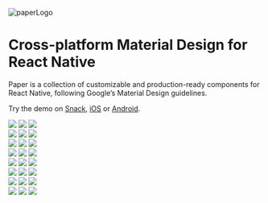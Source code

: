 ![paperLogo](../../static/images/sidebar-logo.svg)

# Cross-platform Material Design for React Native


Paper is a collection of customizable and production-ready components for React Native, following Google’s Material Design guidelines.

Try the demo on [Snack](https://snack.expo.dev/@react-native-paper/react-native-paper-example_v5), [iOS](https://apps.apple.com/app/react-native-paper/id1548934513) or [Android](https://play.google.com/store/apps/details?id=com.callstack.reactnativepaperexample).

<BannerExample />

<div class="gallery gallery-light">
  <img src="./gallery/button.png" />
  <img src="./gallery/input.png" />
  <img src="./gallery/card.png" />
</div>

<div class="gallery gallery-light">
  <img src="./gallery/searchbar.png" />
  <img src="./gallery/appbar.png" />
  <img src="./gallery/snackbar.png" />
</div>

<div class="gallery gallery-light">
  <img src="./gallery/chip.png" />
  <img src="./gallery/list.png" />
  <img src="./gallery/list-accordion.png" />
</div>

<div class="gallery gallery-light">
  <img src="./gallery/typography.png" />
  <img src="./gallery/bottom-navigation.png" />
  <img src="./gallery/fab.png" />
</div>

<div class="gallery gallery-dark">
  <img src="./gallery/button-dark.png" />
  <img src="./gallery/input-dark.png" />
  <img src="./gallery/card-dark.png" />
</div>

<div class="gallery gallery-dark">
  <img src="./gallery/searchbar-dark.png" />
  <img src="./gallery/appbar-dark.png" />
  <img src="./gallery/snackbar-dark.png" />
</div>

<div class="gallery gallery-dark">
  <img src="./gallery/chip-dark.png" />
  <img src="./gallery/list-dark.png" />
  <img src="./gallery/list-accordion-dark.png" />
</div>

<div class="gallery gallery-dark">
  <img src="./gallery/typography-dark.png" />
  <img src="./gallery/bottom-navigation-dark.png" />
  <img src="./gallery/fab-dark.png" />
</div>
